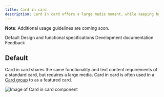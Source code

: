```yaml
---
title: Card in card
description: Card in card offers a large media moment, while keeping harmony in a card group.
---
```



<ComponentDescription name="Card in card" type="ui" />

<InlineNotification>

**Note:** Additional usage guidelines are coming soon.

</InlineNotification>

<AnchorLinks>

<AnchorLink>Default</AnchorLink>
<AnchorLink>Design and functional specifications</AnchorLink>
<AnchorLink>Development documentation</AnchorLink>
<AnchorLink>Feedback</AnchorLink>

</AnchorLinks>

## Default

Card in card shares the same functionality and text content requirements of a standard card, but requires a large media. Card in card is often used in a [Card group](https://www.ibm.com/standards/web/carbon-for-ibm-dotcom/components/card-group) to as a featured card.

<Row>
<Column colMd={8} colLg={8}>

![Image of Card in card component](../../images/component/card-in-card/components--card-in-card.jpg)

</Column>
</Row>

<ComponentFooter name="Card in card" type="ui" />